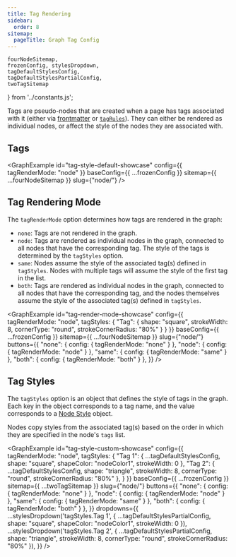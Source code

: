 ```yaml
---
title: Tag Rendering
sidebar:
  order: 8
sitemap:
  pageTitle: Graph Tag Config
---
```


	fourNodeSitemap,
	frozenConfig, stylesDropdown,
	tagDefaultStylesConfig,
	tagDefaultStylesPartialConfig,
	twoTagSitemap
} from '../constants.js';


Tags are pseudo-nodes that are created when a page has tags associated with it (either via [frontmatter](/starlight-site-graph/configuration/frontmatter/sitemap/#tags) or [`tagRules`](/starlight-site-graph/configuration/sitemap/processing/#tag-rules)).
They can either be rendered as individual nodes, or affect the style of the nodes they are associated with.

## Tags

<GraphExample id="tag-style-default-showcase" config={{
	tagRenderMode: "node"
}} baseConfig={{ ...frozenConfig }} sitemap={{ ...fourNodeSitemap }} slug={"node/"}
/>


## Tag Rendering Mode

The `tagRenderMode` option determines how tags are rendered in the graph:
- `none`: Tags are not rendered in the graph.
- `node`: Tags are rendered as individual nodes in the graph, connected to all nodes that have the corresponding tag.
		The style of the tags is determined by the `tagStyles` option.
- `same`: Nodes assume the style of the associated tag(s) defined in `tagStyles`.
		Nodes with multiple tags will assume the style of the first tag in the list.
- `both`: Tags are rendered as individual nodes in the graph, connected to all nodes that have the corresponding tag,
		and the nodes themselves assume the style of the associated tag(s) defined in `tagStyles`.

<GraphExample id="tag-render-mode-showcase" config={{
	tagRenderMode: "node",
	tagStyles: {
		"Tag": { shape: "square", strokeWidth: 8, cornerType: "round", strokeCornerRadius: "80%" }
	}
}} baseConfig={{ ...frozenConfig }} sitemap={{ ...fourNodeSitemap }} slug={"node/"}
	buttons={{
		"none": { config: { tagRenderMode: "none" } },
		"node": { config: { tagRenderMode: "node" } },
		"same": { config: { tagRenderMode: "same" } },
		"both": { config: { tagRenderMode: "both" } },
	}}
/>


## Tag Styles

The `tagStyles` option is an object that defines the style of tags in the graph.
Each key in the object corresponds to a tag name, and the value corresponds to a [Node Style](/starlight-site-graph/configuration/graph/nodestyle) object.

Nodes copy styles from the associated tag(s) based on the order in which they are specified in the node's `tags` list.

<GraphExample id="tag-style-custom-showcase" config={{
	tagRenderMode: "node",
	tagStyles: {
		"Tag 1": { ...tagDefaultStylesConfig, shape: "square", shapeColor: "nodeColor1", strokeWidth: 0 },
		"Tag 2": { ...tagDefaultStylesConfig, shape: "triangle", strokeWidth: 8, cornerType: "round", strokeCornerRadius: "80%" },
	}
}} baseConfig={{ ...frozenConfig }} sitemap={{ ...twoTagSitemap }} slug={"node/"}
  buttons={{
	  "none": { config: { tagRenderMode: "none" } },
	  "node": { config: { tagRenderMode: "node" } },
	  "same": { config: { tagRenderMode: "same" } },
	  "both": { config: { tagRenderMode: "both" } },
  }}
  dropdowns={{
	  ...stylesDropdown('tagStyles.Tag 1', { ...tagDefaultStylesPartialConfig, shape: "square", shapeColor: "nodeColor1", strokeWidth: 0 }),
	  ...stylesDropdown('tagStyles.Tag 2', { ...tagDefaultStylesPartialConfig, shape: "triangle", strokeWidth: 8, cornerType: "round", strokeCornerRadius: "80%" }),
  }}
/>

